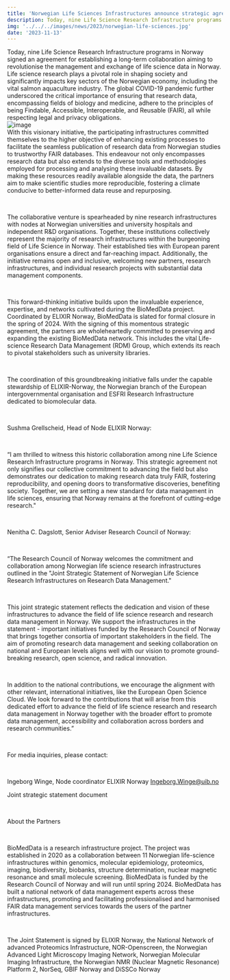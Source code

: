 ---
title: 'Norwegian Life Sciences Infrastructures announce strategic agreement for establishing long-term collaboration on the management of research data.'
description: Today, nine Life Science Research Infrastructure programs in Norway signed an agreement for establishing a long-term collaboration aiming to revolutionise the management and exchange of life science data in Norway.
img: '../../../images/news/2023/norwegian-life-sciences.jpg'
date: '2023-11-13'
---

Today, nine Life Science Research Infrastructure programs in Norway signed an agreement for establishing a long-term collaboration aiming to revolutionise the management and exchange of life science data in Norway.
<br/>
Life science research plays a pivotal role in shaping society and significantly impacts key sectors of the Norwegian economy, including the vital salmon aquaculture industry. The global COVID-19 pandemic further underscored the critical importance of ensuring that research data, encompassing fields of biology and medicine, adhere to the principles of being Findable, Accessible, Interoperable, and Reusable (FAIR), all while respecting legal and privacy obligations.
<br/>
![image](/images/news/2023/norwegian-life-sciences.jpg)
<br/>
With this visionary initiative, the participating infrastructures committed themselves to the higher objective of enhancing existing processes to facilitate the seamless publication of research data from Norwegian studies to trustworthy FAIR databases. This endeavour not only encompasses research data but also extends to the diverse tools and methodologies employed for processing and analysing these invaluable datasets. By making these resources readily available alongside the data, the partners aim to make scientific studies more reproducible, fostering a climate conducive to better-informed data reuse and repurposing.

<br/>

The collaborative venture is spearheaded by nine research infrastructures with nodes at Norwegian universities and university hospitals and independent R&D organisations. Together, these institutions collectively represent the majority of research infrastructures within the burgeoning field of Life Science in Norway. Their established ties with European parent organisations ensure a direct and far-reaching impact. Additionally, the initiative remains open and inclusive, welcoming new partners, research infrastructures, and individual research projects with substantial data management components.

<br/>

This forward-thinking initiative builds upon the invaluable experience, expertise, and networks cultivated during the BioMedData project. Coordinated by ELIXIR Norway, BioMedData is slated for formal closure in the spring of 2024. With the signing of this momentous strategic agreement, the partners are wholeheartedly committed to preserving and expanding the existing BioMedData network. This includes the vital Life-science Research Data Management (RDM) Group, which extends its reach to pivotal stakeholders such as university libraries.

<br/>

The coordination of this groundbreaking initiative falls under the capable stewardship of ELIXIR-Norway, the Norwegian branch of the European intergovernmental organisation and ESFRI Research Infrastructure dedicated to biomolecular data.

<br/>

Sushma Grellscheid, Head of Node ELIXIR Norway:

<br/>

 “I am thrilled to witness this historic collaboration among nine Life Science Research Infrastructure programs in Norway. This strategic agreement not only signifies our collective commitment to advancing the field but also demonstrates our dedication to making research data truly FAIR, fostering reproducibility, and opening doors to transformative discoveries, benefiting society. Together, we are setting a new standard for data management in life sciences, ensuring that Norway remains at the forefront of cutting-edge research."

<br/> 

Nenitha C. Dagslott, Senior Adviser Research Council of Norway:

<br/>

“The Research Council of Norway welcomes the commitment and collaboration among Norwegian life science research infrastructures outlined in the "Joint Strategic Statement of Norwegian Life Science Research Infrastructures on Research Data Management."

<br/>

This joint strategic statement reflects the dedication and vision of these infrastructures to advance the field of life science research and research data management in Norway. We support the infrastructures in the statement - important initiatives funded by the Research Council of Norway that brings together consortia of important stakeholders in the field. The aim of promoting research data management and seeking collaboration on national and European levels aligns well with our vision to promote ground-breaking research, open science, and radical innovation.

<br/>

In addition to the national contributions, we encourage the alignment with other relevant, international initiatives, like the European Open Science Cloud. We look forward to the contributions that will arise from this dedicated effort to advance the field of life science research and research data management in Norway together with the broader effort to promote data management, accessibility and collaboration across borders and research communities.”

<br/>

For media inquiries, please contact:

<br/>

Ingeborg Winge, Node coordinator ELIXIR Norway  Ingeborg.Winge@uib.no 

Joint strategic statement document

<br/>

About the Partners

<br/>

BioMedData is a research infrastructure project. The project was established in 2020 as a collaboration between 11 Norwegian life-science infrastructures within genomics, molecular epidemiology, proteomics, imaging, biodiversity, biobanks, structure determination, nuclear magnetic resonance and small molecule screening. BioMedData is funded by the Research Council of Norway and will run until spring 2024. BioMedData has built a national network of data management experts across these infrastructures, promoting and facilitating professionalised and harmonised FAIR data management services towards the users of the partner infrastructures.

<br/>

The Joint Statement is signed by ELIXIR Norway, the National Network of advanced Proteomics Infrastructure, NOR-Openscreen, the Norwegian Advanced Light Microscopy Imaging Network, Norwegian Molecular Imaging Infrastructure, the Norwegian NMR (Nuclear Magnetic Resonance) Platform 2, NorSeq, GBIF Norway  and DiSSCo Norway